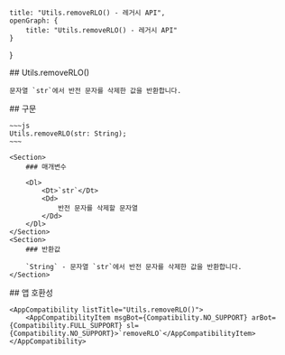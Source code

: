 
    title: "Utils.removeRLO() - 레거시 API",
    openGraph: {
        title: "Utils.removeRLO() - 레거시 API"
    }
}

<Section>
    ## Utils.removeRLO()

    문자열 `str`에서 반전 문자를 삭제한 값을 반환합니다.
</Section>
<Section>
    ## 구문

    ~~~js
    Utils.removeRLO(str: String);
    ~~~

    <Section>
        ### 매개변수

        <Dl>
            <Dt>`str`</Dt>
            <Dd>
                반전 문자를 삭제할 문자열
            </Dd>
        </Dl>
    </Section>
    <Section>
        ### 반환값

        `String` - 문자열 `str`에서 반전 문자를 삭제한 값을 반환합니다.
    </Section>
</Section>
<Section>
    ## 앱 호환성

    <AppCompatibility listTitle="Utils.removeRLO()">
        <AppCompatibilityItem msgBot={Compatibility.NO_SUPPORT} arBot={Compatibility.FULL_SUPPORT} sl={Compatibility.NO_SUPPORT}>`removeRLO`</AppCompatibilityItem>
    </AppCompatibility>
</Section>